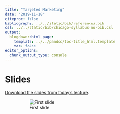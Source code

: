 ```yaml
---
title: "Targeted Marketing"
date: "2019-11-18"
citeproc: false
bibliography: ../../static/bib/references.bib
csl: ../../static/bib/chicago-syllabus-no-bib.csl
output:
  blogdown::html_page:
    template: ../../pandoc/toc-title_html.template
    toc: false
editor_options:
  chunk_output_type: console
---
```


# Slides

[Download the slides from today's lecture](/slides/GEOG5927-session2_2019-11-18.pdf).

<figure>
![First slide](/images/slides/slides_2019-11-18.png)
</figure>
